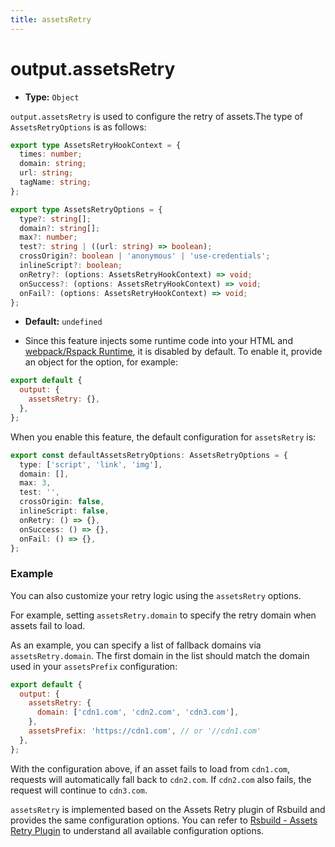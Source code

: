 ```yaml
---
title: assetsRetry
---
```


# output.assetsRetry

- **Type:** `Object`

`output.assetsRetry` is used to configure the retry of assets.The type of `AssetsRetryOptions` is as follows:

```ts
export type AssetsRetryHookContext = {
  times: number;
  domain: string;
  url: string;
  tagName: string;
};

export type AssetsRetryOptions = {
  type?: string[];
  domain?: string[];
  max?: number;
  test?: string | ((url: string) => boolean);
  crossOrigin?: boolean | 'anonymous' | 'use-credentials';
  inlineScript?: boolean;
  onRetry?: (options: AssetsRetryHookContext) => void;
  onSuccess?: (options: AssetsRetryHookContext) => void;
  onFail?: (options: AssetsRetryHookContext) => void;
};
```

- **Default:** `undefined`

- Since this feature injects some runtime code into your HTML and [webpack/Rspack Runtime](https://rspack.rs/api/runtime-api/module-variables), it is disabled by default. To enable it, provide an object for the option, for example:

```js
export default {
  output: {
    assetsRetry: {},
  },
};
```

When you enable this feature, the default configuration for `assetsRetry` is:

```ts
export const defaultAssetsRetryOptions: AssetsRetryOptions = {
  type: ['script', 'link', 'img'],
  domain: [],
  max: 3,
  test: '',
  crossOrigin: false,
  inlineScript: false,
  onRetry: () => {},
  onSuccess: () => {},
  onFail: () => {},
};
```

### Example

You can also customize your retry logic using the `assetsRetry` options.

For example, setting `assetsRetry.domain` to specify the retry domain when assets fail to load.

As an example, you can specify a list of fallback domains via `assetsRetry.domain`. The first domain in the list should match the domain used in your `assetsPrefix` configuration:

```js
export default {
  output: {
    assetsRetry: {
      domain: ['cdn1.com', 'cdn2.com', 'cdn3.com'],
    },
    assetsPrefix: 'https://cdn1.com', // or '//cdn1.com'
  },
};
```

With the configuration above, if an asset fails to load from `cdn1.com`, requests will automatically fall back to `cdn2.com`. If `cdn2.com` also fails, the request will continue to `cdn3.com`.

`assetsRetry` is implemented based on the Assets Retry plugin of Rsbuild and provides the same configuration options. You can refer to [Rsbuild - Assets Retry Plugin](https://rsbuild.rs/plugins/list/plugin-assets-retry#options) to understand all available configuration options.
